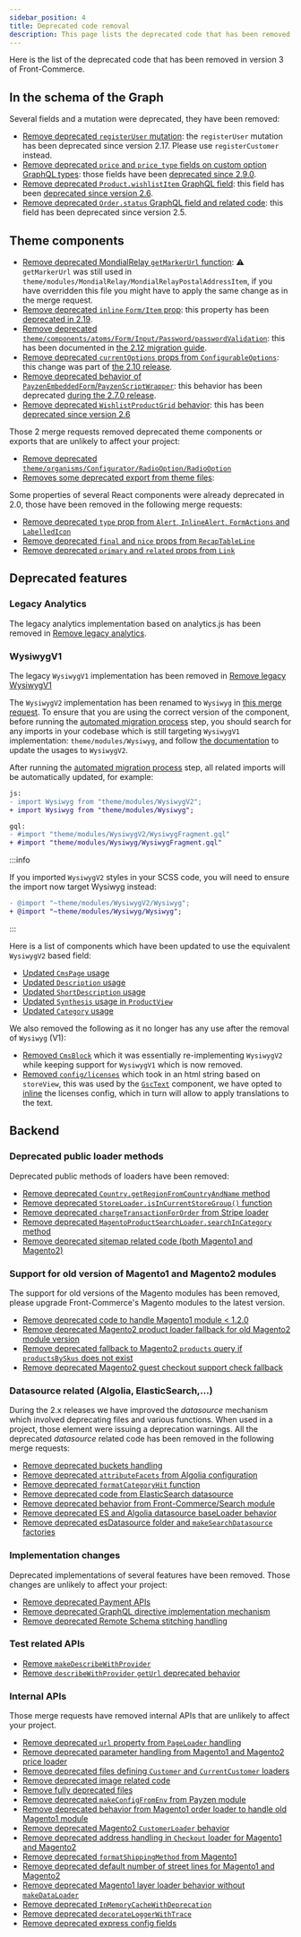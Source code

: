 ```yaml
---
sidebar_position: 4
title: Deprecated code removal
description: This page lists the deprecated code that has been removed.
---
```


Here is the list of the deprecated code that has been removed in version 3 of
Front-Commerce.

## In the schema of the Graph

Several fields and a mutation were deprecated, they have been removed:

- [Remove deprecated `registerUser` mutation](https://gitlab.blackswift.cloud/front-commerce/front-commerce/-/merge_requests/1855):
  the `registerUser` mutation has been deprecated since version 2.17. Please use
  `registerCustomer` instead.
- [Remove deprecated `price` and `price_type` fields on custom option GraphQL types](https://gitlab.blackswift.cloud/front-commerce/front-commerce/-/merge_requests/1852):
  those fields have been
  [deprecated since 2.9.0](/docs/2.x/appendices/migration-guides/archives#customs-options-price-and-price_type-field-deprecations).
- [Remove deprecated `Product.wishlistItem` GraphQL field](https://gitlab.blackswift.cloud/front-commerce/front-commerce/-/merge_requests/1854):
  this field has been
  [deprecated since version 2.6](/docs/2.x/appendices/migration-guides/archives#wishlist-provider).
- [Remove deprecated `Order.status` GraphQL field and related code](https://gitlab.blackswift.cloud/front-commerce/front-commerce/-/merge_requests/1856):
  this field has been deprecated since version 2.5.

## Theme components

- [Remove deprecated MondialRelay `getMarkerUrl` function](https://gitlab.blackswift.cloud/front-commerce/front-commerce/-/merge_requests/1937):
  ⚠️ `getMarkerUrl` was still used in
  `theme/modules/MondialRelay/MondialRelayPostalAddressItem`, if you have
  overridden this file you might have to apply the same change as in the merge
  request.
- [Remove deprecated `inline` `Form/Item` prop](https://gitlab.blackswift.cloud/front-commerce/front-commerce/-/merge_requests/1891):
  this property has been
  [deprecated in 2.19](docs/2.x/appendices/migration-guides/#formitem-inline-property-depreciation).
- [Remove deprecated `theme/components/atoms/Form/Input/Password/passwordValidation`](https://gitlab.blackswift.cloud/front-commerce/front-commerce/-/merge_requests/1863):
  this has been documented in
  [the 2.12 migration guide](/docs/2.x/appendices/migration-guides/#passwordvalidation-deprecation).
- [Remove deprecated `currentOptions` props from `ConfigurableOptions`](https://gitlab.blackswift.cloud/front-commerce/front-commerce/-/merge_requests/1889):
  this change was part of
  [the 2.10 release](/docs/2.x/appendices/migration-guides/#configurableoptions-needs-selectedoptions-and-deprecates-currentoptions).
- [Remove deprecated behavior of `PayzenEmbeddedForm`/`PayzenScriptWrapper`](https://gitlab.blackswift.cloud/front-commerce/front-commerce/-/merge_requests/1888):
  this behavior has been deprecated
  [during the 2.7.0 release](/docs/2.x/appendices/migration-guides/archives#payzenembeddedquery-query-update).
- [Remove deprecated `WishlistProductGrid` behavior](https://gitlab.blackswift.cloud/front-commerce/front-commerce/-/merge_requests/1936):
  this has been
  [deprecated since version 2.6](/docs/2.x/appendices/migration-guides/archives#wishlist-provider)

Those 2 merge requests removed deprecated theme components or exports that are
unlikely to affect your project:

- [Remove deprecated `theme/organisms/Configurator/RadioOption/RadioOption`](https://gitlab.blackswift.cloud/front-commerce/front-commerce/-/merge_requests/1924)
- [Removes some deprecated export from theme files](https://gitlab.blackswift.cloud/front-commerce/front-commerce/-/merge_requests/1882):

Some properties of several React components were already deprecated in 2.0,
those have been removed in the following merge requests:

- [Remove deprecated `type` prop from `Alert`, `InlineAlert`, `FormActions` and `LabelledIcon`](https://gitlab.blackswift.cloud/front-commerce/front-commerce/-/merge_requests/1883)
- [Remove deprecated `final` and `nice` props from `RecapTableLine`](https://gitlab.blackswift.cloud/front-commerce/front-commerce/-/merge_requests/1935)
- [Remove deprecated `primary` and `related` props from `Link`](https://gitlab.blackswift.cloud/front-commerce/front-commerce/-/merge_requests/1942)

## Deprecated features

### Legacy Analytics

The legacy analytics implementation based on analytics.js has been removed in
[Remove legacy analytics](https://gitlab.blackswift.cloud/front-commerce/front-commerce/-/merge_requests/1864).

### WysiwygV1

The legacy `WysiwygV1` implementation has been removed in
[Remove legacy WysiwygV1](https://gitlab.blackswift.cloud/front-commerce/front-commerce/-/merge_requests/1929)

The `WysiwygV2` implementation has been renamed to `Wysiwyg` in
[this merge request](https://gitlab.blackswift.cloud/front-commerce/front-commerce/-/merge_requests/2339).
To ensure that you are using the correct version of the component, before
running the
[automated migration process](/docs/remixed/migration/automated-migration) step,
you should search for any imports in your codebase which is still targeting
`WysiwygV1` implementation: `theme/modules/Wysiwyg`, and follow
[the documentation](/docs/2.x/advanced/theme/wysiwyg/#wysiwygv2--usage) to
update the usages to `WysiwygV2`.

After running the
[automated migration process](/docs/remixed/migration/automated-migration) step,
all related imports will be automatically updated, for example:

```diff
js:
- import Wysiwyg from "theme/modules/WysiwygV2";
+ import Wysiwyg from "theme/modules/Wysiwyg";

gql:
- #import "theme/modules/WysiwygV2/WysiwygFragment.gql"
+ #import "theme/modules/Wysiwyg/WysiwygFragment.gql"
```

:::info

If you imported `WysiwygV2` styles in your SCSS code, you will need to ensure
the import now target Wysiwyg instead:

```diff
- @import "~theme/modules/WysiwygV2/Wysiwyg";
+ @import "~theme/modules/Wysiwyg/Wysiwyg";

```

:::

Here is a list of components which have been updated to use the equivalent
`WysiwygV2` based field:

- [Updated `CmsPage` usage](https://gitlab.blackswift.cloud/front-commerce/front-commerce/-/merge_requests/1929/diffs?commit_id=023c59ef68a1e19ce231de6ebfbcdec9e12473ea)
- [Updated `Description` usage](https://gitlab.blackswift.cloud/front-commerce/front-commerce/-/merge_requests/1929/diffs?commit_id=3b600e9b227cb5fe736c87635cf53d120cd8feae)
- [Updated `ShortDescription` usage](https://gitlab.blackswift.cloud/front-commerce/front-commerce/-/merge_requests/1929/diffs?commit_id=ad77d18dcfdfa7d65bd78f1eed3ac64b67cec080)
- [Updated `Synthesis` usage in `ProductView`](https://gitlab.blackswift.cloud/front-commerce/front-commerce/-/merge_requests/1929/diffs?commit_id=5ba58f1375b8defcb5e9ae8a9997d0e7cc3ac20b)
- [Updated `Category` usage](https://gitlab.blackswift.cloud/front-commerce/front-commerce/-/merge_requests/1929/diffs?commit_id=755114b537f64d361a5a57ffd790cfe23ae0cb36)

We also removed the following as it no longer has any use after the removal of
`Wysiwyg` (V1):

- [Removed `CmsBlock`](https://gitlab.blackswift.cloud/front-commerce/front-commerce/-/merge_requests/1948)
  which it was essentially re-implementing `WysiwygV2` while keeping support for
  `WysiwygV1` which is now removed.
- [Removed `config/licenses`](https://gitlab.blackswift.cloud/front-commerce/front-commerce/-/merge_requests/1947)
  which took in an html string based on `storeView`, this was used by the
  [`GscText`](https://gitlab.blackswift.cloud/front-commerce/front-commerce/-/blob/2.23.x/src/web/theme/modules/Checkout/Payment/Gsc/GscText.js?ref_type=heads#L12)
  component, we have opted to
  [inline](https://gitlab.blackswift.cloud/front-commerce/front-commerce/-/blob/0de91a220a2ac482ef04b8b6d223c95e2ae568ce/src/web/theme/modules/Checkout/Payment/Gsc/GscText.js#L10-72)
  the licenses config, which in turn will allow to apply translations to the
  text.

## Backend

### Deprecated public loader methods

Deprecated public methods of loaders have been removed:

- [Remove deprecated `Country.getRegionFromCountryAndName` method](https://gitlab.blackswift.cloud/front-commerce/front-commerce/-/merge_requests/1899)
- [Remove deprecated `StoreLoader.isInCurrentStoreGroup()` function](https://gitlab.blackswift.cloud/front-commerce/front-commerce/-/merge_requests/1877)
- [Remove deprecated `chargeTransactionForOrder` from Stripe loader](https://gitlab.blackswift.cloud/front-commerce/front-commerce/-/merge_requests/1866)
- [Remove deprecated `MagentoProductSearchLoader.searchInCategory` method](https://gitlab.blackswift.cloud/front-commerce/front-commerce/-/merge_requests/1879)
- [Remove deprecated sitemap related code (both Magento1 and Magento2)](https://gitlab.blackswift.cloud/front-commerce/front-commerce/-/merge_requests/1872)

### Support for old version of Magento1 and Magento2 modules

The support for old versions of the Magento modules has been removed, please
upgrade Front-Commerce's Magento modules to the latest version.

- [Remove deprecated code to handle Magento1 module &lt; 1.2.0](https://gitlab.blackswift.cloud/front-commerce/front-commerce/-/merge_requests/1876)
- [Remove deprecated Magento2 product loader fallback for old Magento2 module version](https://gitlab.blackswift.cloud/front-commerce/front-commerce/-/merge_requests/1903)
- [Remove deprecated fallback to Magento2 `products` query if `productsBySkus` does not exist](https://gitlab.blackswift.cloud/front-commerce/front-commerce/-/merge_requests/1930)
- [Remove deprecated Magento2 guest checkout support check fallback](https://gitlab.blackswift.cloud/front-commerce/front-commerce/-/merge_requests/1904)

### Datasource related (Algolia, ElasticSearch,…)

During the 2.x releases we have improved the _datasource_ mechanism which
involved deprecating files and various functions. When used in a project, those
element were issuing a deprecation warnings. All the deprecated _datasource_
related code has been removed in the following merge requests:

- [Remove deprecated buckets handling](https://gitlab.blackswift.cloud/front-commerce/front-commerce/-/merge_requests/1933)
- [Remove deprecated `attributeFacets` from Algolia configuration](https://gitlab.blackswift.cloud/front-commerce/front-commerce/-/merge_requests/1890)
- [Remove deprecated `formatCategoryHit` function](https://gitlab.blackswift.cloud/front-commerce/front-commerce/-/merge_requests/1880)
- [Remove deprecated code from ElasticSearch datasource](https://gitlab.blackswift.cloud/front-commerce/front-commerce/-/merge_requests/1869)
- [Remove deprecated behavior from Front-Commerce/Search module](https://gitlab.blackswift.cloud/front-commerce/front-commerce/-/merge_requests/1865)
- [Remove deprecated ES and Algolia datasource baseLoader behavior](https://gitlab.blackswift.cloud/front-commerce/front-commerce/-/merge_requests/1860)
- [Remove deprecated esDatasource folder and `makeSearchDatasource` factories](https://gitlab.blackswift.cloud/front-commerce/front-commerce/-/merge_requests/1859)

### Implementation changes

Deprecated implementations of several features have been removed. Those changes
are unlikely to affect your project:

- [Remove deprecated Payment APIs](https://gitlab.blackswift.cloud/front-commerce/front-commerce/-/merge_requests/1893)
- [Remove deprecated GraphQL directive implementation mechanism](https://gitlab.blackswift.cloud/front-commerce/front-commerce/-/merge_requests/1928)
- [Remove deprecated Remote Schema stitching handling](https://gitlab.blackswift.cloud/front-commerce/front-commerce/-/merge_requests/1925)

### Test related APIs

- [Remove `makeDescribeWithProvider`](https://gitlab.blackswift.cloud/front-commerce/front-commerce/-/merge_requests/1862)
- [Remove `describeWithProvider` `getUrl` deprecated behavior](https://gitlab.blackswift.cloud/front-commerce/front-commerce/-/merge_requests/1861)

### Internal APIs

Those merge requests have removed internal APIs that are unlikely to affect your
project.

- [Remove deprecated `url` property from `PageLoader` handling](https://gitlab.blackswift.cloud/front-commerce/front-commerce/-/merge_requests/1932)
- [Remove deprecated parameter handling from Magento1 and Magento2 price loader](https://gitlab.blackswift.cloud/front-commerce/front-commerce/-/merge_requests/1875)
- [Remove deprecated files defining `Customer` and `CurrentCustomer` loaders](https://gitlab.blackswift.cloud/front-commerce/front-commerce/-/merge_requests/1873)
- [Remove deprecated image related code](https://gitlab.blackswift.cloud/front-commerce/front-commerce/-/merge_requests/1858)
- [Remove fully deprecated files](https://gitlab.blackswift.cloud/front-commerce/front-commerce/-/merge_requests/1870)
- [Remove deprecated `makeConfigFromEnv` from Payzen module](https://gitlab.blackswift.cloud/front-commerce/front-commerce/-/merge_requests/1868)
- [Remove deprecated behavior from Magento1 order loader to handle old Magento1 module](https://gitlab.blackswift.cloud/front-commerce/front-commerce/-/merge_requests/1897)
- [Remove deprecated Magento2 `CustomerLoader` behavior](https://gitlab.blackswift.cloud/front-commerce/front-commerce/-/merge_requests/1896)
- [Remove deprecated address handling in `Checkout` loader for Magento1 and Magento2](https://gitlab.blackswift.cloud/front-commerce/front-commerce/-/merge_requests/1895)
- [Remove deprecated `formatShippingMethod` from Magento1](https://gitlab.blackswift.cloud/front-commerce/front-commerce/-/merge_requests/1894)
- [Remove deprecated default number of street lines for Magento1 and Magento2](https://gitlab.blackswift.cloud/front-commerce/front-commerce/-/merge_requests/1878)
- [Remove deprecated Magento1 layer loader behavior without `makeDataLoader`](https://gitlab.blackswift.cloud/front-commerce/front-commerce/-/merge_requests/1881)
- [Remove deprecated `InMemoryCacheWithDeprecation`](https://gitlab.blackswift.cloud/front-commerce/front-commerce/-/merge_requests/1892)
- [Remove deprecated `decorateLoggerWithTrace`](https://gitlab.blackswift.cloud/front-commerce/front-commerce/-/merge_requests/1926)
- [Remove deprecated express config fields](https://gitlab.blackswift.cloud/front-commerce/front-commerce/-/merge_requests/1871)
